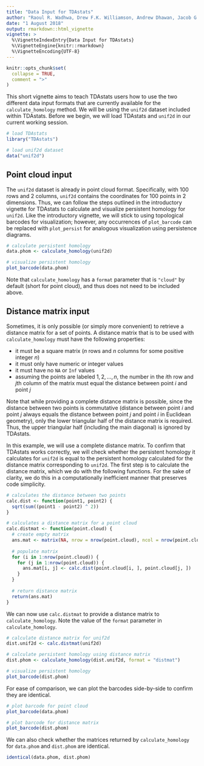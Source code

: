 ---
title: "Data Input for TDAstats"
author: "Raoul R. Wadhwa, Drew F.K. Williamson, Andrew Dhawan, Jacob G. Scott"
date: "1 August 2018"
output: rmarkdown::html_vignette
vignette: >
  %\VignetteIndexEntry{Data Input for TDAstats}
  %\VignetteEngine{knitr::rmarkdown}
  %\VignetteEncoding{UTF-8}
---

```{r setup, include = FALSE}
knitr::opts_chunk$set(
  collapse = TRUE,
  comment = ">"
)
```

This short vignette aims to teach TDAstats users how to use the two different data input formats that are currently available for the `calculate_homology` method.
We will be using the `unif2d` dataset included within TDAstats.
Before we begin, we will load TDAstats and `unif2d` in our current working session.

```{r load}
# load TDAstats
library("TDAstats")

# load unif2d dataset
data("unif2d")
```

## Point cloud input

The `unif2d` dataset is already in point cloud format.
Specifically, with 100 rows and 2 columns, `unif2d` contains the coordinates for 100 points in 2 dimensions.
Thus, we can follow the steps outlined in the introductory vignette for TDAstats to calculate and visualize persistent homology for `unif2d`.
Like the introductory vignette, we will stick to using topological barcodes for visualization; however, any occurrences of `plot_barcode` can be replaced with `plot_persist` for analogous visualization using persistence diagrams.

```{r calcpc, fig.height = 4.5, fig.width = 6}
# calculate persistent homology
data.phom <- calculate_homology(unif2d)

# visualize persistent homology
plot_barcode(data.phom)
```

Note that `calculate_homology` has a `format` parameter that is `"cloud"` by default (short for point cloud), and thus does not need to be included above.

## Distance matrix input

Sometimes, it is only possible (or simply more convenient) to retrieve a distance matrix for a set of points.
A distance matrix that is to be used with `calculate_homology` must have the following properties:

* it must be a square matrix ($n$ rows and $n$ columns for some positive integer $n$)
* it must only have numeric or integer values
* it must have no `NA` or `Inf` values
* assuming the points are labeled $1, 2, ..., n$, the number in the $i$th row and $j$th column of the matrix must equal the distance between point $i$ and point $j$

Note that while providing a complete distance matrix is possible, since the distance between two points is commutative (distance between point $i$ and point $j$ always equals the distance between point $j$ and point $i$ in Euclidean geometry), only the lower triangular half of the distance matrix is required.
Thus, the upper triangular half (including the main diagonal) is ignored by TDAstats.

In this example, we will use a complete distance matrix.
To confirm that TDAstats works correctly, we will check whether the persistent homology it calculates for `unif2d` is equal to the persistent homology calculated for the distance matrix corresponding to `unif2d`.
The first step is to calculate the distance matrix, which we do with the following functions.
For the sake of clarity, we do this in a computationally inefficient manner that preserves code simplicity.

```{r calcdist}
# calculates the distance between two points
calc.dist <- function(point1, point2) {
  sqrt(sum((point1 - point2) ^ 2))
}

# calculates a distance matrix for a point cloud
calc.distmat <- function(point.cloud) {
  # create empty matrix
  ans.mat <- matrix(NA, nrow = nrow(point.cloud), ncol = nrow(point.cloud))
  
  # populate matrix
  for (i in 1:nrow(point.cloud)) {
    for (j in 1:nrow(point.cloud)) {
      ans.mat[i, j] <- calc.dist(point.cloud[i, ], point.cloud[j, ])
    }
  }
  
  # return distance matrix
  return(ans.mat)
}
```

We can now use `calc.distmat` to provide a distance matrix to `calculate_homology`.
Note the value of the `format` parameter in `calculate_homology`.

```{r calcdistmat, fig.height = 4.5, fig.width = 6}
# calculate distance matrix for unif2d
dist.unif2d <- calc.distmat(unif2d)

# calculate persistent homology using distance matrix
dist.phom <- calculate_homology(dist.unif2d, format = "distmat")

# visualize persistent homology
plot_barcode(dist.phom)
```

For ease of comparison, we can plot the barcodes side-by-side to confirm they are identical.

```{r plotcmp, fig.height = 2.6, fig.width = 3.4, fig.show = "hold"}
# plot barcode for point cloud
plot_barcode(data.phom)

# plot barcode for distance matrix
plot_barcode(dist.phom)
```

We can also check whether the matrices returned by `calculate_homology` for `data.phom` and `dist.phom` are identical.

```{r checkidentical}
identical(data.phom, dist.phom)
```
